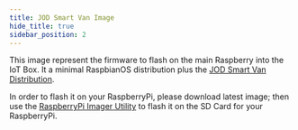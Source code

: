```yaml
---
title: JOD Smart Van Image
hide_title: true
sidebar_position: 2
---
```


<!--
 FROM   @site/src/components/templates/PageSoftware
 VER    1.0.3
-->





<SoftwareTitle
  name={software_name}
  status={software_status} />

<SoftwareHeader
  name={software_name}
  code={software_code}
  category={software_category}
  language={software_language}
  current_status={software_status}
  current_version={software_version}
  url_logo="/img/software/jod_smart_van_image/jod_smart_van_image_logo_200.png" >

This image represent the firmware to flash on the main Raspberry into the IoT Box.
It a minimal RaspbianOS distribution plus the [JOD Smart Van Distribution](/docs/software/jod_smart_van/jod_smart_van).

In order to flash it on your RaspberryPi, please download latest image; then
use the [RaspberryPi Imager Utility](https://www.raspberrypi.com/news/raspberry-pi-imager-imaging-utility/)
to flash it on the SD Card for your RaspberryPi.

</SoftwareHeader>
